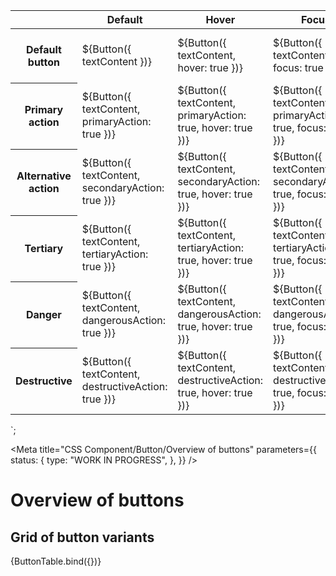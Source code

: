 <!-- @license CC0-1.0 -->


<table>
  <thead>
    <tr><th></th><th>Default</th><th>Hover</th><th>Focus</th><th>Focus visible</th><th>Disabled</th></tr>
  </thead>
  <tbody>
    <tr>
      <th>Default button</th>
      <td>${Button({ textContent })}</td>
      <td>${Button({ textContent, hover: true })}</td>
      <td>${Button({ textContent, focus: true })}</td>
      <td>${Button({ textContent, focusVisible: true })}</td>
      <td>${Button({ textContent, disabled: true })}</td>
    </tr>
    <tr>
      <th>Primary action</th>
      <td>${Button({ textContent, primaryAction: true })}</td>
      <td>${Button({ textContent, primaryAction: true, hover: true })}</td>
      <td>${Button({ textContent, primaryAction: true, focus: true })}</td>
      <td>${Button({ textContent, primaryAction: true, focusVisible: true })}</td>
      <td>${Button({ textContent, primaryAction: true, disabled: true })}</td>
    </tr>
    <tr>
      <th>Alternative action</th>
      <td>${Button({ textContent, secondaryAction: true })}</td>
      <td>${Button({ textContent, secondaryAction: true, hover: true })}</td>
      <td>${Button({ textContent, secondaryAction: true, focus: true })}</td>
      <td>${Button({ textContent, secondaryAction: true, focusVisible: true })}</td>
      <td>${Button({ textContent, secondaryAction: true, disabled: true })}</td>
    </tr>
    <tr>
      <th>Tertiary</th>
      <td>${Button({ textContent, tertiaryAction: true })}</td>
      <td>${Button({ textContent, tertiaryAction: true, hover: true })}</td>
      <td>${Button({ textContent, tertiaryAction: true, focus: true })}</td>
      <td>${Button({ textContent, tertiaryAction: true, focusVisible: true })}</td>
      <td>${Button({ textContent, tertiaryAction: true, disabled: true })}</td>
    </tr>
    <tr>
      <th>Danger</th>
      <td>${Button({ textContent, dangerousAction: true })}</td>
      <td>${Button({ textContent, dangerousAction: true, hover: true })}</td>
      <td>${Button({ textContent, dangerousAction: true, focus: true })}</td>
      <td>${Button({ textContent, dangerousAction: true, focusVisible: true })}</td>
      <td>${Button({ textContent, dangerousAction: true, disabled: true })}</td>
    </tr>
    <tr>
      <th>Destructive</th>
      <td>${Button({ textContent, destructiveAction: true })}</td>
      <td>${Button({ textContent, destructiveAction: true, hover: true })}</td>
      <td>${Button({ textContent, destructiveAction: true, focus: true })}</td>
      <td>${Button({ textContent, destructiveAction: true, focusVisible: true })}</td>
      <td>${Button({ textContent, destructiveAction: true, disabled: true })}</td>
    </tr>
  </tbody>
</table>
`;

<Meta
  title="CSS Component/Button/Overview of buttons"
  parameters={{
    status: {
      type: "WORK IN PROGRESS",
    },
  }}
/>

# Overview of buttons

## Grid of button variants

<Canvas>
  <Story
    name="Grid of button variants"
    args={{
      textContent: "Label",
    }}
  >
    {ButtonTable.bind({})}
  </Story>
</Canvas>

<ArgsTable story="Grid of button variants" />
